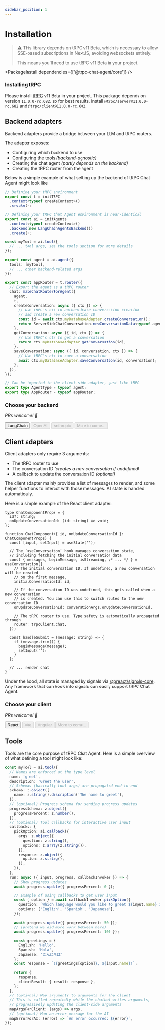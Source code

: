 ```yaml
---
sidebar_position: 1
---
```



# Installation

> ⚠️ This library depends on tRPC v11 Beta, which is necessary to allow SSE-based subscriptions in NextJS, avoiding websockets entirely.
>
> This means you'll need to use tRPC v11 Beta in your project.

<PackageInstall dependencies={['@trpc-chat-agent/core']} />

### Installing tRPC

Please install [tRPC](https://trpc.io/docs/quickstart) v11 Beta in your project. This package depends on
version `11.0.0-rc.682`, so for best results, install `@trpc/server@11.0.0-rc.682` and `@trpc/client@11.0.0-rc.682`.

## Backend adapters

Backend adapters provide a bridge between your LLM and tRPC routers.

The adapter exposes:
- Configuring which backend to use
- Configuring the tools *(backend-agnostic)*
- Creating the chat agent *(partly depends on the backend)*
- Creating the tRPC router from the agent

Below is a simple example of what setting up the backend of tRPC Chat Agent might look like

```ts
// Defining your tRPC environment
export const t = initTRPC
  .context<typeof createContext>()
  .create();

// Defining your tRPC Chat Agent environment is near-identical
export const ai = initAgents
  .context<typeof createContext>()
  .backend(new LangChainAgentsBackend())
  .create();

const myTool = ai.tool({
  // ... tool args, see the tools section for more details
});

export const agent = ai.agent({
  tools: [myTool],
  // ... other backend-related args
});

export const appRouter = t.router({
  // Export the agent as a tRPC router
  chat: makeChatRouterForAgent({
    agent,
    t,
    createConversation: async ({ ctx }) => {
      // Use tRPC's ctx to authenticate conversation creation
      // and create a new conversation ID
      const id = await ctx.myDatabaseAdapter.createConversation();
      return ServerSideChatConversation.newConversationData<typeof agent>(id);
    },
    getConversation: async ({ id, ctx }) => {
      // Use tRPC's ctx to get a conversation
      return ctx.myDatabaseAdapter.getConversation(id);
    },
    saveConversation: async ({ id, conversation, ctx }) => {
      // Use tRPC's ctx to save a conversation
      await ctx.myDatabaseAdapter.saveConversation(id, conversation);
    },
  }),
});

// Can be imported in the client-side adapter, just like tRPC
export type AgentType = typeof agent;
export type AppRouter = typeof appRouter;
```

### Choose your backend

*PRs welcome! 💙*

<div style={{ display: 'flex', gap: '10px', marginTop: '20px' }}>
  <Button asChild variant="secondary">
    <Link to="/docs/backend/langchain">LangChain</Link>
  </Button>
  <Button variant="outline" disabled>
    <div>OpenAI</div>
  </Button>
  <Button variant="outline" disabled>
    <div>Anthropic</div>
  </Button>
  <Button variant="outline" disabled>
    <div>More to come...</div>
  </Button>
</div>


## Client adapters

Client adapters only require 3 arguments:
- The tRPC router to use
- The conversation ID *(creates a new conversation if undefined)*
- A callback to update the conversation ID *(optional)*

The client adapter mainly provides a list of messages to render, and some helper functions to interact with those messages. All state is handled automatically.

Here is a simple example of the React client adapter:

```tsx
type ChatComponentProps = {
  id?: string;
  onUpdateConversationId: (id: string) => void;
};

function ChatComponent({ id, onUpdateConversationId }: ChatComponentProps) {
  const [input, setInput] = useState('');

  // The `useConversation` hook manages conversation state,
  // including fetching the initial conversation data
  const { messages, beginMessage, isStreaming, /* ... */ } = useConversation({
    // The initial conversation ID. If undefined, a new conversation will be created
    // on the first message.
    initialConversationId: id,

    // If the conversation ID was undefined, this gets called when a new conversation
    // is created. You can use this to switch routes to the new conversation ID
    onUpdateConversationId: converationArgs.onUpdateConversationId,

    // The tRPC router to use. Type safety is automatically propagated through
    router: trpcClient.chat,
  });

  const handleSubmit = (message: string) => {
    if (message.trim()) {
      beginMessage(message);
      setInput('');
    }
  };

  // ... render chat
}
```

Under the hood, all state is managed by signals via [@preact/signals-core](https://github.com/preactjs/signals). Any framework that can hook into signals can easily support tRPC Chat Agent.

### Choose your client

*PRs welcome! 💙*

<div style={{ display: 'flex', gap: '10px', marginTop: '20px' }}>
  <Button asChild variant="secondary">
    <Link to="/docs/client/react">React</Link>
  </Button>
  <Button variant="outline" disabled>
    <div>Vue</div>
  </Button>
  <Button variant="outline" disabled>
    <div>Angular</div>
  </Button>
  <Button variant="outline" disabled>
    <div>More to come...</div>
  </Button>
</div>

## Tools

Tools are the core purpose of tRPC Chat Agent. Here is a simple overview of what defining a tool might look like:

```ts
const myTool = ai.tool({
  // Names are enforced at the type level
  name: 'greet',
  description: 'Greet the user',
  // Schemas (basically tool args) are propagated end-to-end
  schema: z.object({
    name: z.string().description('The name to greet'),
  }),
  // (optional) Progress schema for sending progress updates
  progressSchema: z.object({
    progressPercent: z.number(),
  }),
  // (optional) Tool callbacks for interactive user input
  callbacks: {
    pickOption: ai.callback({
      args: z.object({
        question: z.string(),
        options: z.array(z.string()),
      }),
      response: z.object({
        option: z.string(),
      }),
    }),
  },
  run: async ({ input, progress, callbackInvoker }) => {
    // Show progress updates
    await progress.update({ progressPercent: 0 });

    // Example of using callbacks to get user input
    const { option } = await callbackInvoker.pickOption({
      question: `Which language would you like to greet ${input.name} in?`,
      options: ['English', 'Spanish', 'Japanese'],
    });

    await progress.update({ progressPercent: 50 });
    // (pretend we did more work between here)
    await progress.update({ progressPercent: 100 });

    const greetings = {
      English: 'Hello',
      Spanish: 'Hola',
      Japanese: 'こんにちは'
    };
    const response = `${greetings[option]}, ${input.name}!`;

    return {
      response,
      clientResult: { result: response },
    };
  },
  // (optional) Map arguments to arguments for the client
  // This is called repeatedly while the chatbot writes arguments,
  // progressively updating the client-side arguments
  mapArgsForClient: (args) => args,
  // (optional) Map an error message for the AI
  mapErrorForAI: (error) => `An error occurred: ${error}`,
});
```
